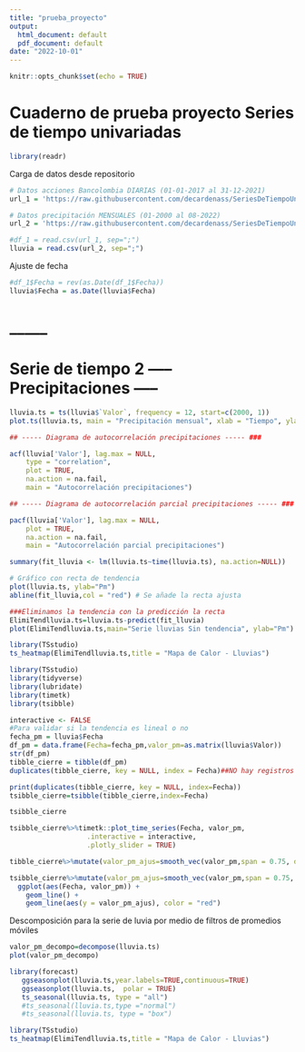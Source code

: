 ```yaml
---
title: "prueba_proyecto"
output:
  html_document: default
  pdf_document: default
date: "2022-10-01"
---
```


```r
knitr::opts_chunk$set(echo = TRUE)
```

# Cuaderno de prueba proyecto Series de tiempo univariadas

```r
library(readr)
```

Carga de datos desde repositorio
```r
# Datos acciones Bancolombia DIARIAS (01-01-2017 al 31-12-2021)
url_1 = 'https://raw.githubusercontent.com/decardenass/SeriesDeTiempoUnivariadas2022_2/main/Proyecto/Datos/Bancolombia.csv'

# Datos precipitación MENSUALES (01-2000 al 08-2022)
url_2 = 'https://raw.githubusercontent.com/decardenass/SeriesDeTiempoUnivariadas2022_2/main/Proyecto/Datos/Datos%20precipitaci%C3%B3n%20mensual.csv'

#df_1 = read.csv(url_1, sep=";")
lluvia = read.csv(url_2, sep=";")
```

Ajuste de fecha
```r
#df_1$Fecha = rev(as.Date(df_1$Fecha))
lluvia$Fecha = as.Date(lluvia$Fecha)
```
# _____
# Serie de tiempo 2 ----- Precipitaciones -----
```r
lluvia.ts = ts(lluvia$`Valor`, frequency = 12, start=c(2000, 1))
plot.ts(lluvia.ts, main = "Precipitación mensual", xlab = "Tiempo", ylab = "Pm")
```


```r
## ----- Diagrama de autocorrelación precipitaciones ----- ###

acf(lluvia['Valor'], lag.max = NULL,
    type = "correlation",
    plot = TRUE,
    na.action = na.fail,
    main = "Autocorrelación precipitaciones")
```


```r
## ----- Diagrama de autocorrelación parcial precipitaciones ----- ###

pacf(lluvia['Valor'], lag.max = NULL,
    plot = TRUE,
    na.action = na.fail,
    main = "Autocorrelación parcial precipitaciones")
```


```r
summary(fit_lluvia <- lm(lluvia.ts~time(lluvia.ts), na.action=NULL))
```


```r
# Gráfico con recta de tendencia
plot(lluvia.ts, ylab="Pm") 
abline(fit_lluvia,col = "red") # Se añade la recta ajusta
```


```r
###Eliminamos la tendencia con la predicción la recta
ElimiTendlluvia.ts=lluvia.ts-predict(fit_lluvia)
plot(ElimiTendlluvia.ts,main="Serie lluvias Sin tendencia", ylab="Pm")
```
```r
library(TSstudio)
ts_heatmap(ElimiTendlluvia.ts,title = "Mapa de Calor - Lluvias")
```
```r
library(TSstudio)
library(tidyverse)
library(lubridate)
library(timetk)
library(tsibble)

interactive <- FALSE
#Para validar si la tendencia es lineal o no
fecha_pm = lluvia$Fecha
df_pm = data.frame(Fecha=fecha_pm,valor_pm=as.matrix(lluvia$Valor))
str(df_pm)
tibble_cierre = tibble(df_pm)
duplicates(tibble_cierre, key = NULL, index = Fecha)##NO hay registros duplicados

print(duplicates(tibble_cierre, key = NULL, index=Fecha))
tsibble_cierre=tsibble(tibble_cierre,index=Fecha)

tsibble_cierre

tsibble_cierre%>%timetk::plot_time_series(Fecha, valor_pm, 
                   .interactive = interactive,
                   .plotly_slider = TRUE)

tibble_cierre%>%mutate(valor_pm_ajus=smooth_vec(valor_pm,span = 0.75, degree = 2))

tsibble_cierre%>%mutate(valor_pm_ajus=smooth_vec(valor_pm,span = 0.75, degree = 2))%>%
  ggplot(aes(Fecha, valor_pm)) +
    geom_line() +
    geom_line(aes(y = valor_pm_ajus), color = "red")
```
Descomposición para la serie de luvia por medio de filtros de promedios móviles
```r
valor_pm_decompo=decompose(lluvia.ts)
plot(valor_pm_decompo)
```
```r
library(forecast)
   ggseasonplot(lluvia.ts,year.labels=TRUE,continuous=TRUE)
   ggseasonplot(lluvia.ts,  polar = TRUE)
   ts_seasonal(lluvia.ts, type = "all")
   #ts_seasonal(lluvia.ts,type ="normal")
   #ts_seasonal(lluvia.ts, type = "box")
```

```r
library(TSstudio)
ts_heatmap(ElimiTendlluvia.ts,title = "Mapa de Calor - Lluvias")
```
